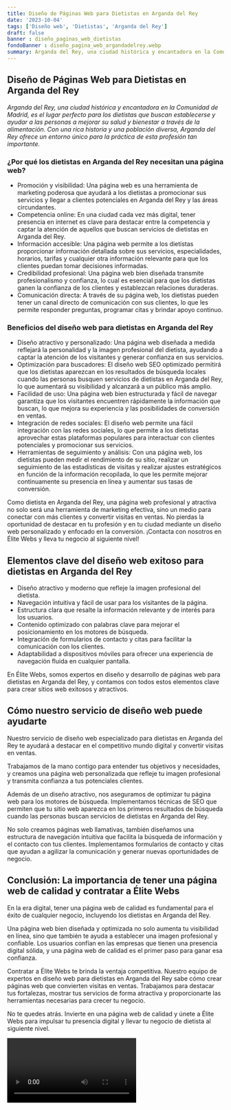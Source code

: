 ```yaml
---
title: Diseño de Páginas Web para Dietistas en Arganda del Rey
date: '2023-10-04'
tags: ['Diseño web', 'Dietistas', 'Arganda del Rey']
draft: false
banner : diseño_paginas_web_dietistas
fondoBanner : diseño_pagina_web_argandadelrey.webp
summary: Arganda del Rey, una ciudad histórica y encantadora en la Comunidad de Madrid, es el lugar perfecto para los dietistas que buscan establecerse y ayudar a las personas a mejorar su salud y bienestar a través de la alimentación. Con una rica historia y una población diversa, Arganda del Rey ofrece un entorno único para la práctica de esta profesión tan importante.
---
```


## Diseño de Páginas Web para Dietistas en Arganda del Rey

*Arganda del Rey, una ciudad histórica y encantadora en la Comunidad de Madrid, es el lugar perfecto para los dietistas que buscan establecerse y ayudar a las personas a mejorar su salud y bienestar a través de la alimentación. Con una rica historia y una población diversa, Arganda del Rey ofrece un entorno único para la práctica de esta profesión tan importante.*

### ¿Por qué los dietistas en Arganda del Rey necesitan una página web?

- Promoción y visibilidad: Una página web es una herramienta de marketing poderosa que ayudará a los dietistas a promocionar sus servicios y llegar a clientes potenciales en Arganda del Rey y las áreas circundantes.
- Competencia online: En una ciudad cada vez más digital, tener presencia en internet es clave para destacar entre la competencia y captar la atención de aquellos que buscan servicios de dietistas en Arganda del Rey.
- Información accesible: Una página web permite a los dietistas proporcionar información detallada sobre sus servicios, especialidades, horarios, tarifas y cualquier otra información relevante para que los clientes puedan tomar decisiones informadas.
- Credibilidad profesional: Una página web bien diseñada transmite profesionalismo y confianza, lo cual es esencial para que los dietistas ganen la confianza de los clientes y establezcan relaciones duraderas.
- Comunicación directa: A través de su página web, los dietistas pueden tener un canal directo de comunicación con sus clientes, lo que les permite responder preguntas, programar citas y brindar apoyo continuo.

### Beneficios del diseño web para dietistas en Arganda del Rey

- Diseño atractivo y personalizado: Una página web diseñada a medida reflejará la personalidad y la imagen profesional del dietista, ayudando a captar la atención de los visitantes y generar confianza en sus servicios.
- Optimización para buscadores: El diseño web SEO optimizado permitirá que los dietistas aparezcan en los resultados de búsqueda locales cuando las personas busquen servicios de dietistas en Arganda del Rey, lo que aumentará su visibilidad y alcanzará a un público más amplio.
- Facilidad de uso: Una página web bien estructurada y fácil de navegar garantiza que los visitantes encuentren rápidamente la información que buscan, lo que mejora su experiencia y las posibilidades de conversión en ventas.
- Integración de redes sociales: El diseño web permite una fácil integración con las redes sociales, lo que permite a los dietistas aprovechar estas plataformas populares para interactuar con clientes potenciales y promocionar sus servicios.
- Herramientas de seguimiento y análisis: Con una página web, los dietistas pueden medir el rendimiento de su sitio, realizar un seguimiento de las estadísticas de visitas y realizar ajustes estratégicos en función de la información recopilada, lo que les permite mejorar continuamente su presencia en línea y aumentar sus tasas de conversión.

Como dietista en Arganda del Rey, una página web profesional y atractiva no solo será una herramienta de marketing efectiva, sino un medio para conectar con más clientes y convertir visitas en ventas. No pierdas la oportunidad de destacar en tu profesión y en tu ciudad mediante un diseño web personalizado y enfocado en la conversión. ¡Contacta con nosotros en Élite Webs y lleva tu negocio al siguiente nivel!

<GifSeo />

<Cta />

## Elementos clave del diseño web exitoso para dietistas en Arganda del Rey

- Diseño atractivo y moderno que refleje la imagen profesional del dietista.
- Navegación intuitiva y fácil de usar para los visitantes de la página.
- Estructura clara que resalte la información relevante y de interés para los usuarios.
- Contenido optimizado con palabras clave para mejorar el posicionamiento en los motores de búsqueda.
- Integración de formularios de contacto y citas para facilitar la comunicación con los clientes.
- Adaptabilidad a dispositivos móviles para ofrecer una experiencia de navegación fluida en cualquier pantalla.

En Élite Webs, somos expertos en diseño y desarrollo de páginas web para dietistas en Arganda del Rey, y contamos con todos estos elementos clave para crear sitios web exitosos y atractivos.

## Cómo nuestro servicio de diseño web puede ayudarte

Nuestro servicio de diseño web especializado para dietistas en Arganda del Rey te ayudará a destacar en el competitivo mundo digital y convertir visitas en ventas. 

Trabajamos de la mano contigo para entender tus objetivos y necesidades, y creamos una página web personalizada que refleje tu imagen profesional y transmita confianza a tus potenciales clientes.

Además de un diseño atractivo, nos aseguramos de optimizar tu página web para los motores de búsqueda. Implementamos técnicas de SEO que permiten que tu sitio web aparezca en los primeros resultados de búsqueda cuando las personas buscan servicios de dietistas en Arganda del Rey.

No solo creamos páginas web llamativas, también diseñamos una estructura de navegación intuitiva que facilita la búsqueda de información y el contacto con tus clientes. Implementamos formularios de contacto y citas que ayudan a agilizar la comunicación y generar nuevas oportunidades de negocio.

## Conclusión: La importancia de tener una página web de calidad y contratar a Élite Webs

En la era digital, tener una página web de calidad es fundamental para el éxito de cualquier negocio, incluyendo los dietistas en Arganda del Rey.

Una página web bien diseñada y optimizada no solo aumenta tu visibilidad en línea, sino que también te ayuda a establecer una imagen profesional y confiable. Los usuarios confían en las empresas que tienen una presencia digital sólida, y una página web de calidad es el primer paso para ganar esa confianza.

Contratar a Élite Webs te brinda la ventaja competitiva. Nuestro equipo de expertos en diseño web para dietistas en Arganda del Rey sabe cómo crear páginas web que convierten visitas en ventas. Trabajamos para destacar tus fortalezas, mostrar tus servicios de forma atractiva y proporcionarte las herramientas necesarias para crecer tu negocio.

No te quedes atrás. Invierte en una página web de calidad y únete a Élite Webs para impulsar tu presencia digital y llevar tu negocio de dietista al siguiente nivel.

<Video />

<CtaBot job='Dietistas' city='Arganda del Rey'/>

<Gmaps query='Arganda del Rey+españa+maps' />